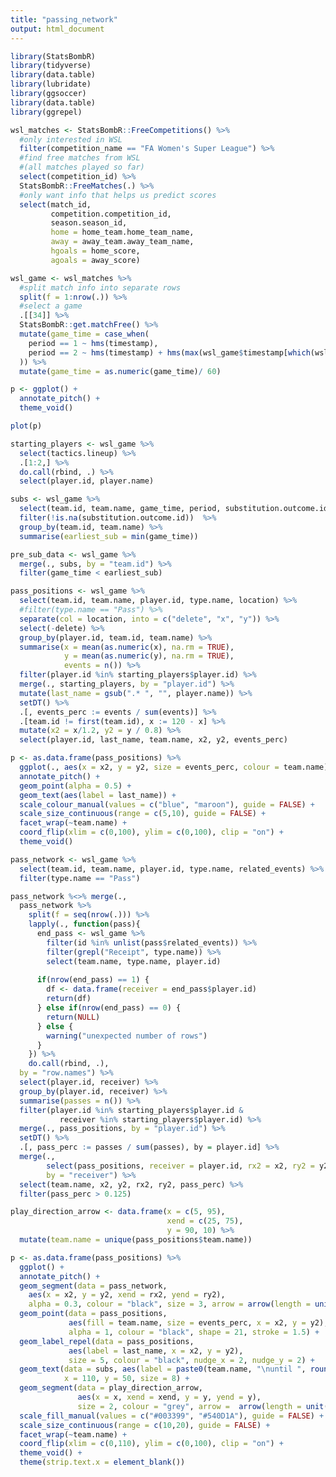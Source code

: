```yaml
---
title: "passing_network"
output: html_document
---
```


```r
library(StatsBombR)
library(tidyverse)
library(data.table)
library(lubridate)
library(ggsoccer)
library(data.table)
library(ggrepel)
```

```r
wsl_matches <- StatsBombR::FreeCompetitions() %>%
  #only interested in WSL
  filter(competition_name == "FA Women's Super League") %>%
  #find free matches from WSL
  #(all matches played so far)
  select(competition_id) %>%
  StatsBombR::FreeMatches(.) %>%
  #only want info that helps us predict scores
  select(match_id,
         competition.competition_id,
         season.season_id,
         home = home_team.home_team_name,
         away = away_team.away_team_name,
         hgoals = home_score,
         agoals = away_score)


```
```r
wsl_game <- wsl_matches %>%
  #split match info into separate rows
  split(f = 1:nrow(.)) %>%
  #select a game
  .[[34]] %>%
  StatsBombR::get.matchFree() %>%
  mutate(game_time = case_when(
    period == 1 ~ hms(timestamp),
    period == 2 ~ hms(timestamp) + hms(max(wsl_game$timestamp[which(wsl_game$period == 1)]))
  )) %>%
  mutate(game_time = as.numeric(game_time)/ 60)

```
```r
p <- ggplot() +
  annotate_pitch() +
  theme_void() 

plot(p)
```


```r
starting_players <- wsl_game %>%
  select(tactics.lineup) %>%
  .[1:2,] %>%
  do.call(rbind, .) %>%
  select(player.id, player.name) 

```


```r
subs <- wsl_game %>%
  select(team.id, team.name, game_time, period, substitution.outcome.id) %>%
  filter(!is.na(substitution.outcome.id))  %>%
  group_by(team.id, team.name) %>%
  summarise(earliest_sub = min(game_time))

pre_sub_data <- wsl_game %>%
  merge(., subs, by = "team.id") %>%
  filter(game_time < earliest_sub)
```


```r
pass_positions <- wsl_game %>%
  select(team.id, team.name, player.id, type.name, location) %>%
  #filter(type.name == "Pass") %>%
  separate(col = location, into = c("delete", "x", "y")) %>%
  select(-delete) %>%
  group_by(player.id, team.id, team.name) %>%
  summarise(x = mean(as.numeric(x), na.rm = TRUE),
            y = mean(as.numeric(y), na.rm = TRUE),
            events = n()) %>%
  filter(player.id %in% starting_players$player.id) %>%
  merge(., starting_players, by = "player.id") %>%
  mutate(last_name = gsub(".* ", "", player.name)) %>%
  setDT() %>%
  .[, events_perc := events / sum(events)] %>%
  .[team.id != first(team.id), x := 120 - x] %>%
  mutate(x2 = x/1.2, y2 = y / 0.8) %>%
  select(player.id, last_name, team.name, x2, y2, events_perc)

```

```r
p <- as.data.frame(pass_positions) %>%
  ggplot(., aes(x = x2, y = y2, size = events_perc, colour = team.name)) +
  annotate_pitch() +
  geom_point(alpha = 0.5) +
  geom_text(aes(label = last_name)) +
  scale_colour_manual(values = c("blue", "maroon"), guide = FALSE) +
  scale_size_continuous(range = c(5,10), guide = FALSE) +
  facet_wrap(~team.name) +
  coord_flip(xlim = c(0,100), ylim = c(0,100), clip = "on") +
  theme_void()

```

```r
pass_network <- wsl_game %>%
  select(team.id, team.name, player.id, type.name, related_events) %>%
  filter(type.name == "Pass") 

pass_network %<>% merge(., 
  pass_network %>%
    split(f = seq(nrow(.))) %>%
    lapply(., function(pass){
      end_pass <- wsl_game %>%
        filter(id %in% unlist(pass$related_events)) %>%
        filter(grepl("Receipt", type.name)) %>%
        select(team.name, type.name, player.id)
      
      if(nrow(end_pass) == 1) {
        df <- data.frame(receiver = end_pass$player.id)
        return(df)
      } else if(nrow(end_pass) == 0) {
        return(NULL)
      } else {
        warning("unexpected number of rows")
      }
    }) %>%
    do.call(rbind, .),
  by = "row.names") %>%
  select(player.id, receiver) %>%
  group_by(player.id, receiver) %>%
  summarise(passes = n()) %>%
  filter(player.id %in% starting_players$player.id &
           receiver %in% starting_players$player.id) %>%
  merge(., pass_positions, by = "player.id") %>%
  setDT() %>%
  .[, pass_perc := passes / sum(passes), by = player.id] %>%
  merge(., 
        select(pass_positions, receiver = player.id, rx2 = x2, ry2 = y2),
        by = "receiver") %>%
  select(team.name, x2, y2, rx2, ry2, pass_perc) %>%
  filter(pass_perc > 0.125)

```

```r
play_direction_arrow <- data.frame(x = c(5, 95),
                                   xend = c(25, 75),
                                   y = 90, 10) %>%
  mutate(team.name = unique(pass_positions$team.name))
```


```r
p <- as.data.frame(pass_positions) %>%
  ggplot() +
  annotate_pitch() +
  geom_segment(data = pass_network,
    aes(x = x2, y = y2, xend = rx2, yend = ry2),
    alpha = 0.3, colour = "black", size = 3, arrow = arrow(length = unit(0.1, "inches"))) +
  geom_point(data = pass_positions,
             aes(fill = team.name, size = events_perc, x = x2, y = y2),
             alpha = 1, colour = "black", shape = 21, stroke = 1.5) +
  geom_label_repel(data = pass_positions,
             aes(label = last_name, x = x2, y = y2),
             size = 5, colour = "black", nudge_x = 2, nudge_y = 2) +
  geom_text(data = subs, aes(label = paste0(team.name, "\nuntil ", round(earliest_sub), "'")),
            x = 110, y = 50, size = 8) +
  geom_segment(data = play_direction_arrow,
               aes(x = x, xend = xend, y = y, yend = y),
               size = 2, colour = "grey", arrow =  arrow(length = unit(1, "cm"))) +
  scale_fill_manual(values = c("#003399", "#540D1A"), guide = FALSE) +
  scale_size_continuous(range = c(10,20), guide = FALSE) +
  facet_wrap(~team.name) +
  coord_flip(xlim = c(0,110), ylim = c(0,100), clip = "on") +
  theme_void() +
  theme(strip.text.x = element_blank())


```

